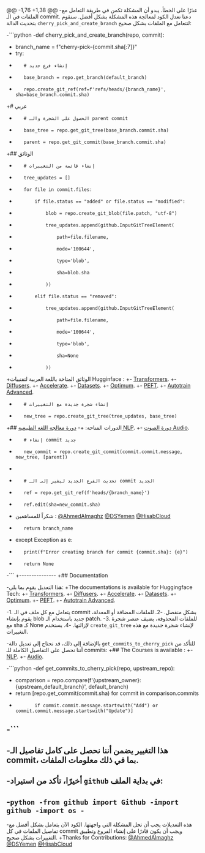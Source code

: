 @@ -1,76 +1,38 @@
-عذرًا على الخطأ. يبدو أن المشكلة تكمن في طريقة التعامل مع الملفات في الـ commit. دعنا نعدل الكود لمعالجة هذه المشكلة بشكل أفضل. سنقوم بتحديث الدالة `cherry_pick_and_create_branch` لتتعامل مع الملفات بشكل صحيح:
 
-```python
-def cherry_pick_and_create_branch(repo, commit):
-    branch_name = f"cherry-pick-{commit.sha[:7]}"
-    try:
-        # إنشاء فرع جديد
-        base_branch = repo.get_branch(default_branch)
-        repo.create_git_ref(ref=f'refs/heads/{branch_name}', sha=base_branch.commit.sha)
+# عربي
 
-        # الحصول على الشجرة والـ parent commit
-        base_tree = repo.get_git_tree(base_branch.commit.sha)
-        parent = repo.get_git_commit(base_branch.commit.sha)
+## الوثائق
 
-        # إنشاء قائمة من التغييرات
-        tree_updates = []
-        for file in commit.files:
-            if file.status == "added" or file.status == "modified":
-                blob = repo.create_git_blob(file.patch, "utf-8")
-                tree_updates.append(github.InputGitTreeElement(
-                    path=file.filename,
-                    mode='100644',
-                    type='blob',
-                    sha=blob.sha
-                ))
-            elif file.status == "removed":
-                tree_updates.append(github.InputGitTreeElement(
-                    path=file.filename,
-                    mode='100644',
-                    type='blob',
-                    sha=None
-                ))
+الوثائق المتاحة باللغة العربية لتقنييات Hugginface :
+- [Transformers](https://github.com/DSYemen/HFDocs/tree/master/pages/Docs/Transformers/ar/index.md).
+- [Diffusers](https://github.com/DSYemen/HFDocs/tree/master/pages/Docs/Diffusers/ar/index.md).
+- [Accelerate](https://github.com/DSYemen/HFDocs/tree/master/pages/Docs/Accelerate/ar/index.md).
+- [Datasets](https://github.com/DSYemen/HFDocs/tree/master/pages/Docs/Dataset/ar/index.mdx).
+- [Optimum](https://github.com/DSYemen/HFDocs/tree/master/pages/Docs/Optimum/ar/index.mdx).
+- [PEFT](https://github.com/DSYemen/HFDocs/tree/master/pages/Docs/PEFT/ar/index.md).
+- [Autotrain Advanced](https://github.com/DSYemen/HFDocs/tree/master/pages/Docs/Autotrain-advanced/ar/index.mdx).
 
-        # إنشاء شجرة جديدة مع التغييرات
-        new_tree = repo.create_git_tree(tree_updates, base_tree)
+## الدورات المتاحة:
+- [دورة معالجة اللغة الطبيعية NLP](https://github.com/DSYemen/HFDocs/tree/master/pages/Courses/NLP/ar/).
+- [دورة الصوت Audio](https://github.com/DSYemen/HFDocs/tree/master/pages/Courses/Audio/ar/).
 
-        # إنشاء commit جديد
-        new_commit = repo.create_git_commit(commit.commit.message, new_tree, [parent])
-        
-        # تحديث الفرع الجديد ليشير إلى الـ commit الجديد
-        ref = repo.get_git_ref(f'heads/{branch_name}')
-        ref.edit(sha=new_commit.sha)
+ شكراً للمساهمين : [@AhmedAlmaghz](https://github.com/AhmedAlmaghz) [@DSYemen](https://github.com/DSYemen) [@HisabCloud](https://github.com/HisabCloud)
 
-        return branch_name
-    except Exception as e:
-        print(f"Error creating branch for commit {commit.sha}: {e}")
-        return None
-```
+---------------
+## Documentation
 
-هذا التعديل يقوم بما يلي:
+The documentations is available for Huggingface Tech:
+- [Transformers](https://github.com/DSYemen/HFDocs/tree/master/pages/Docs/Transformers/ar/index.md).
+- [Diffusers](https://github.com/DSYemen/HFDocs/tree/master/pages/Docs/Diffusers/ar/index.md).
+- [Accelerate](https://github.com/DSYemen/HFDocs/tree/master/pages/Docs/Accelerate/ar/index.md).
+- [Datasets](https://github.com/DSYemen/HFDocs/tree/master/pages/Docs/Dataset/ar/index.mdx).
+- [Optimum](https://github.com/DSYemen/HFDocs/tree/master/pages/Docs/Optimum/ar/index.mdx).
+- [PEFT](https://github.com/DSYemen/HFDocs/tree/master/pages/Docs/PEFT/ar/index.md).
+- [Autotrain Advanced](https://github.com/DSYemen/HFDocs/tree/master/pages/Docs/Autotrain-advanced/ar/index.mdx).
 
-1. يتعامل مع كل ملف في الـ commit بشكل منفصل.
-2. للملفات المضافة أو المعدلة، يقوم بإنشاء blob جديد باستخدام الـ patch.
-3. للملفات المحذوفة، يضيف عنصر شجرة مع sha كـ None لإزالتها.
-4. يستخدم `create_git_tree` لإنشاء شجرة جديدة مع هذه التغييرات.
 
-بالإضافة إلى ذلك، قد نحتاج إلى تعديل دالة `get_commits_to_cherry_pick` للتأكد من أننا نحصل على التفاصيل الكاملة للـ commits:
+## The Courses is available :
+- [NLP](https://github.com/DSYemen/HFDocs/tree/master/pages/Courses/NLP/ar/).
+- [Audio](https://github.com/DSYemen/HFDocs/tree/master/pages/Courses/Audio/ar/).
 
-```python
-def get_commits_to_cherry_pick(repo, upstream_repo):
-    comparison = repo.compare(f'{upstream_owner}:{upstream_default_branch}', default_branch)
-    return [repo.get_commit(commit.sha) for commit in comparison.commits 
-            if commit.commit.message.startswith("Add") or commit.commit.message.startswith("Update")]
-```
-
-هذا التغيير يضمن أننا نحصل على كامل تفاصيل الـ commit، بما في ذلك معلومات الملفات.
-
-أخيرًا، تأكد من استيراد `github` في بداية الملف:
-
-```python
-from github import Github
-import github
-import os
-```
-
-هذه التعديلات يجب أن تحل المشكلة التي واجهتها. الكود الآن يتعامل بشكل أفضل مع تفاصيل الملفات في كل commit ويجب أن يكون قادرًا على إنشاء الفروع وتطبيق التغييرات بشكل صحيح.
+Thanks for Contributions: [@AhmedAlmaghz](https://github.com/AhmedAlmaghz) [@DSYemen](https://github.com/DSYemen) [@HisabCloud](https://github.com/HisabCloud)